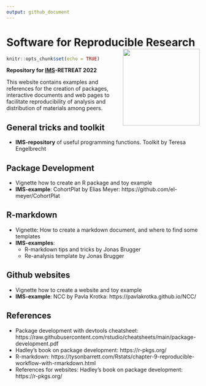 ```yaml
---
output: github_document
---
```


# Software for Reproducible Research <img src="man/figures/IMS_hexsticker.png" align="right" height="200" />

```r
knitr::opts_chunk$set(echo = TRUE)
```

**Repository for [IMS](https://cemsiis.meduniwien.ac.at/ms/)-RETREAT 2022**

This website contains examples and references for the creation of packages, interactive documents and web pages to facilitate reproducibility of analysis and distribution of materials among peers.

## General tricks and toolkit 

- **IMS-repository** of useful programming functions. Toolkit by Teresa Engelbrecht

## Package Development

- Vignette how to create an R package and toy example
- **IMS-example**: CohortPlat by Elias Meyer: https://github.com/el-meyer/CohortPlat

## R-markdown

- Vignette: How to create a markdown document, and where to find some templates
- **IMS-examples**:
  - R-markdown tips and tricks by Jonas Brugger
  - Re-analysis template by Jonas Brugger

## Github websites

- Vignette how to create a website and toy example
- **IMS-example**: NCC by Pavla Krotka: https://pavlakrotka.github.io/NCC/


## References 

- Package development with devtools cheatsheet: https://raw.githubusercontent.com/rstudio/cheatsheets/main/package-development.pdf
- Hadley's book on package development: https://r-pkgs.org/
- R-markdown: https://tysonbarrett.com/Rstats/chapter-9-reproducible-workflow-with-rmarkdown.html
- References for websites: Hadley's book on package development: https://r-pkgs.org/
